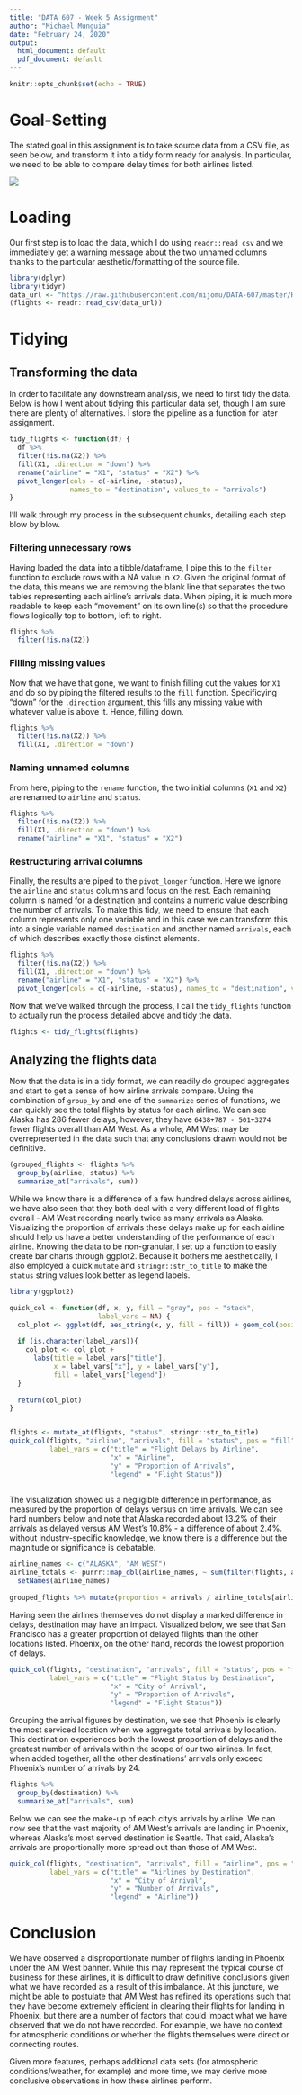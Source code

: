 ---
title: "DATA 607 - Week 5 Assignment"
author: "Michael Munguia"
date: "February 24, 2020"
output:
  html_document: default
  pdf_document: default
---

```{r setup, include=FALSE}
knitr::opts_chunk$set(echo = TRUE)
```

# Goal-Setting
The stated goal in this assignment is to take source data from a CSV file, as seen below, and transform it into a tidy form ready for analysis. In particular, we need to be able to compare delay times for both airlines listed.

![](source_pic.PNG)


# Loading
Our first step is to load the data, which I do using `readr::read_csv` and we immediately get a warning message about the two unnamed columns thanks to the particular aesthetic/formatting of the source file. 

```{r, eval=TRUE, message=FALSE}
library(dplyr)
library(tidyr)
data_url <- "https://raw.githubusercontent.com/mijomu/DATA-607/master/HW5/data.csv"
(flights <- readr::read_csv(data_url))
```

# Tidying

## Transforming the data
In order to facilitate any downstream analysis, we need to first tidy the data. Below is how I went about tidying this particular data set, though I am sure there are plenty of alternatives. I store the pipeline as a function for later assignment.

```{r, eval=TRUE}
tidy_flights <- function(df) {
  df %>% 
  filter(!is.na(X2)) %>% 
  fill(X1, .direction = "down") %>% 
  rename("airline" = "X1", "status" = "X2") %>% 
  pivot_longer(cols = c(-airline, -status),
               names_to = "destination", values_to = "arrivals")
}

```

I'll walk through my process in the subsequent chunks, detailing each step blow by blow.

### Filtering unnecessary rows

Having loaded the data into a tibble/dataframe, I pipe this to the `filter` function to exclude rows with a NA value in `X2`. Given the original format of the data, this means we are removing the blank line that separates the two tables representing each airline's arrivals data. When piping, it is much more readable to keep each "movement" on its own line(s) so that the procedure flows logically top to bottom, left to right.

```{r, eval=TRUE}
flights %>% 
  filter(!is.na(X2))
```

### Filling missing values

Now that we have that gone, we want to finish filling out the values for `X1` and do so by piping the filtered results to the `fill` function. Specificying "down" for the `.direction` argument, this fills any missing value with whatever value is above it. Hence, filling down.

```{r, eval=TRUE}
flights %>% 
  filter(!is.na(X2)) %>% 
  fill(X1, .direction = "down")
```

### Naming unnamed columns

From here, piping to the `rename` function, the two initial columns (`X1` and `X2`) are renamed to `airline` and `status`.

```{r, eval=TRUE}
flights %>% 
  filter(!is.na(X2)) %>% 
  fill(X1, .direction = "down") %>% 
  rename("airline" = "X1", "status" = "X2")
```

### Restructuring arrival columns

Finally, the results are piped to the `pivot_longer` function. Here we ignore the `airline` and `status` columns and focus on the rest. Each
remaining column is named for a destination and contains a numeric value describing the number of arrivals. To make this tidy, we need to ensure that
each column represents only one variable and in this case we can transform this into a single variable named `destination` and another named `arrivals`,
each of which describes exactly those distinct elements.

```{r, eval=TRUE}
flights %>% 
  filter(!is.na(X2)) %>% 
  fill(X1, .direction = "down") %>% 
  rename("airline" = "X1", "status" = "X2") %>% 
  pivot_longer(cols = c(-airline, -status), names_to = "destination", values_to = "arrivals")
```

Now that we've walked through the process, I call the `tidy_flights` function to actually run the process detailed above and tidy the data.

```{r, echo=FALSE, eval=TRUE}
flights <- tidy_flights(flights)
```

## Analyzing the flights data

Now that the data is in a tidy format, we can readily do grouped aggregates and start to get a sense of how airline arrivals compare. Using the combination of `group_by` and one of the `summarize` series of functions, we can quickly see the total flights by status for each airline. We can see Alaska has 286 fewer delays, however, they have `6438+787 - 501+3274` fewer flights overall than AM West. As a whole, AM West may be overrepresented in the data such that any conclusions drawn would not be definitive. 

```{r, eval=TRUE}
(grouped_flights <- flights %>%
  group_by(airline, status) %>% 
  summarize_at("arrivals", sum))
```

While we know there is a difference of a few hundred delays across airlines, we have also seen that they both deal with a very different load of flights overall - AM West recording nearly twice as many arrivals as Alaska. Visualizing the proportion of arrivals these delays make up for each airline should help us have a better understanding of the performance of each airline. Knowing the data to be non-granular, I set up a function to easily create bar charts through ggplot2. Because it bothers me aesthetically, I also employed a quick `mutate` and `stringr::str_to_title` to make the `status` string values look better as legend labels.

```{r, eval=TRUE}
library(ggplot2)

quick_col <- function(df, x, y, fill = "gray", pos = "stack",
                      label_vars = NA) {
  col_plot <- ggplot(df, aes_string(x, y, fill = fill)) + geom_col(position = pos)
  
  if (is.character(label_vars)){
    col_plot <- col_plot +
      labs(title = label_vars["title"],
           x = label_vars["x"], y = label_vars["y"],
           fill = label_vars["legend"])
  }
  
  return(col_plot)
}


flights <- mutate_at(flights, "status", stringr::str_to_title)
quick_col(flights, "airline", "arrivals", fill = "status", pos = "fill",
          label_vars = c("title" = "Flight Delays by Airline",
                         "x" = "Airline",
                         "y" = "Proportion of Arrivals",
                         "legend" = "Flight Status"))
  
```

The visualization showed us a negligible difference in performance, as measured by the proportion of delays versus on time arrivals. We can see hard numbers below and note that Alaska recorded about 13.2% of their arrivals as delayed versus AM West's 10.8% - a difference of about 2.4%. without industry-specific knowledge, we know there is a difference but the magnitude or significance is debatable.

```{r, eval=TRUE}
airline_names <- c("ALASKA", "AM WEST")
airline_totals <- purrr::map_dbl(airline_names, ~ sum(filter(flights, airline == .x)$arrivals)) %>%
  setNames(airline_names)
 
grouped_flights %>% mutate(proportion = arrivals / airline_totals[airline])
```

Having seen the airlines themselves do not display a marked difference in delays, destination may have an impact. Visualized below, we see that San Francisco has a greater proportion of delayed flights than the other locations listed. Phoenix, on the other hand, records the lowest proportion of delays.

```{r, eval=TRUE}
quick_col(flights, "destination", "arrivals", fill = "status", pos = "fill",
          label_vars = c("title" = "Flight Status by Destination",
                         "x" = "City of Arrival",
                         "y" = "Proportion of Arrivals",
                         "legend" = "Flight Status"))
```

Grouping the arrival figures by destination, we see that Phoenix is clearly the most serviced location when we aggregate total arrivals by location. This destination experiences both the lowest proportion of delays and the greatest number of arrivals within the scope of our two airlines. In fact, when added together, all the other destinations' arrivals only exceed Phoenix's number of arrivals by 24.

```{r, eval=TRUE}
flights %>%
  group_by(destination) %>%
  summarize_at("arrivals", sum)
```

Below we can see the make-up of each city's arrivals by airline. We can now see that the vast majority of AM West's arrivals are landing in Phoenix, whereas Alaska's most served destination is Seattle. That said, Alaska's arrivals are proportionally more spread out than those of AM West.

```{r, eval=TRUE}
quick_col(flights, "destination", "arrivals", fill = "airline", pos = "dodge",
          label_vars = c("title" = "Airlines by Destination",
                         "x" = "City of Arrival",
                         "y" = "Number of Arrivals",
                         "legend" = "Airline"))
```

# Conclusion

We have observed a disproportionate number of flights landing in Phoenix under the AM West banner. While this may represent the typical course of business for these airlines, it is difficult to draw definitive conclusions given what we have recorded as a result of this imbalance. At this juncture, we might be able to postulate that AM West has refined its operations such that they have become extremely efficient in clearing their flights for landing in Phoenix, but there are a number of factors that could impact what we have observed that we do not have recorded. For example, we have no context for atmospheric conditions or whether the flights themselves were direct or connecting routes.

Given more features, perhaps additional data sets (for atmospheric conditions/weather, for example) and more time, we may derive more conclusive observations in how these airlines perform.
